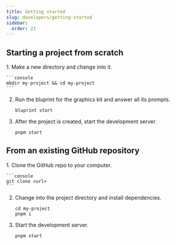 ```yaml
---
title: Getting started
slug: developers/getting-started
sidebar:
  order: 21
---
```





## Starting a project from scratch

<Steps>
1. Make a new directory and change into it.

    ```console
    mkdir my-project && cd my-project
    ```
2. Run the bluprint for the graphics kit and answer all its prompts.

    ```console
    bluprint start
    ```

3. After the project is created, start the development server.

    ```console
    pnpm start
    ```
</Steps>


## From an existing GitHub repository

<Steps>
1. Clone the GitHub repo to your computer.

    ```console
    git clone <url>
    ```
2. Change into the project directory and install dependencies.
    ```console
    cd my-project
    pnpm i
    ```
3. Start the development server.

    ```console
    pnpm start
    ```
</Steps>